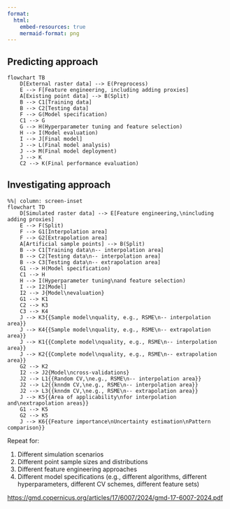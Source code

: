 ```yaml
---
format:
  html:
    embed-resources: true
    mermaid-format: png
---
```


## Predicting approach

```mermaid
flowchart TB
    D[External raster data] --> E(Preprocess)
    E --> F[Feature engineering, including adding proxies]
    A[Existing point data] --> B(Split) 
    B --> C1[Training data]
    B --> C2[Testing data]
    F --> G(Model specification)
    C1 --> G
    G --> H(Hyperparameter tuning and feature selection)
    H --> I(Model evaluation)
    I --> J[Final model]
    J --> L(Final model analysis)
    J --> M(Final model deployment)
    J --> K
    C2 --> K(Final performance evaluation)
```

## Investigating approach


```mermaid
%%| column: screen-inset
flowchart TD
    D[Simulated raster data] --> E[Feature engineering,\nincluding adding proxies]
    E --> F(Split)
    F --> G1[Interpolation area]
    F --> G2[Extrapolation area]
    A[Artificial sample points] --> B(Split) 
    B --> C1[Training data\n-- interpolation area]
    B --> C2[Testing data\n-- interpolation area]
    B --> C3[Testing data\n-- extrapolation area]
    G1 --> H(Model specification)
    C1 --> H
    H --> I(Hyperparameter tuning\nand feature selection)
    I --> I2[Model]
    I2 --> J{Model\nevaluation}
    G1 --> K1
    C2 --> K3
    C3 --> K4
    J --> K3{{Sample model\nquality, e.g., RSME\n-- interpolation area}}
    J --> K4{{Sample model\nquality, e.g., RSME\n-- extrapolation area}}
    J --> K1{{Complete model\nquality, e.g., RSME\n-- interpolation area}}
    J --> K2{{Complete model\nquality, e.g., RSME\n-- extrapolation area}}
    G2 --> K2
    I2 --> J2{Model\ncross-validations}
    J2 --> L1{{Random CV,\ne.g., RSME\n-- interpolation area}}
    J2 --> L2{{knndm CV,\ne.g., RSME\n-- interpolation area}}
    J2 --> L3{{knndm CV,\ne.g., RSME\n-- extrapolation area}}
    J --> K5{{Area of applicability\nfor interpolation and\nextrapolation areas}}
    G1 --> K5
    G2 --> K5
    J --> K6{{Feature importance\nUncertainty estimation\nPattern comparison}}
```

Repeat for:

1. Different simulation scenarios
2. Different point sample sizes and distributions
3. Different feature engineering approaches
4. Different model specifications (e.g., different algorithms, different hyperparameters, different CV schemes, different feature sets)

<https://gmd.copernicus.org/articles/17/6007/2024/gmd-17-6007-2024.pdf>
